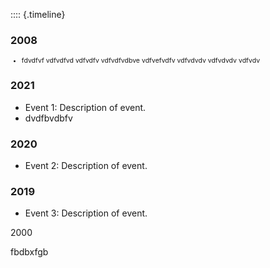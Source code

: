 :::: {.timeline}



:::{.dd-head onclick="toggleBox(this)" }

### 2008

:::
:::{.dd-box style="font-size:0.75em"}
- fdvdfvf
vdfvdfvd
vdfvdfv
vdfvdfvdbve
vdfvefvdfv
vdfvdvdv
vdfvdvdv
vdfvdv

:::


### 2021


- Event 1: Description of event.
- dvdfbvdbfv

### 2020
- Event 2: Description of event.

### 2019
- Event 3: Description of event.

:::{.tab}
2000

:::{.tab-content}

fbdbxfgb
:::

:::